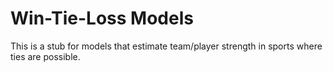 # Win-Tie-Loss Models

This is a stub for models that estimate team/player strength in sports where
ties are possible. 
